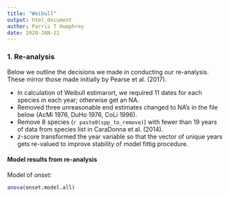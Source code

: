 ```yaml
---
title: "Weibull"
output: html_document
author: Parris T Humphrey
date: 2020-JAN-21
---
```


<in progress>

### 1. Re-analysis

Below we outline the decisions we made in conducting our re-analysis. These mirror those made initially by Pearse et al. (2017).

* In calculation of Weibull estimarort, we required 11 dates for each species in each year; otherwise get an NA.
* Removed three unreasonable end estimates changed to NA's in the file below (AcMi 1976, DuHo 1976, CoLi 1996).
* Remove 8 species (`r paste0(spp_to_remove)`) with fewer than 19 years of data from species list in CaraDonna et al. (2014).
* $z$-score transformed the year variable so that the vector of unique years gets re-valued to improve stability of model fittig procedure.

#### Model results from re-analysis

Model of *onset*:
```r
anova(onset.model.all)
```

